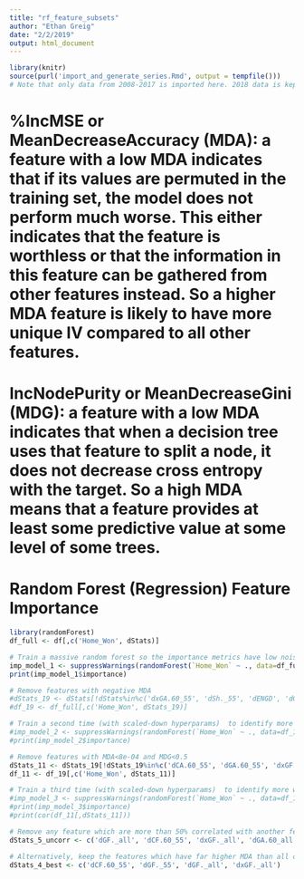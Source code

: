 ```yaml
---
title: "rf_feature_subsets"
author: "Ethan Greig"
date: "2/2/2019"
output: html_document
---
```


```r
library(knitr)
source(purl('import_and_generate_series.Rmd', output = tempfile()))
# Note that only data from 2008-2017 is imported here. 2018 data is kept as a holdout set
```

# %IncMSE or MeanDecreaseAccuracy (MDA): a feature with a low MDA indicates that if its values are permuted in the training set, the model does not perform much worse. This either indicates that the feature is worthless or that the information in this feature can be gathered from other features instead. So a higher MDA feature is likely to have more unique IV compared to all other features.

# IncNodePurity or MeanDecreaseGini (MDG): a feature with a low MDA indicates that when a decision tree uses that feature to split a node, it does not decrease cross entropy with the target. So a high MDA means that a feature provides at least some predictive value at some level of some trees.

# Random Forest (Regression) Feature Importance
```r
library(randomForest)
df_full <- df[,c('Home_Won', dStats)]

# Train a massive random forest so the importance metrics have low noise
imp_model_1 <- suppressWarnings(randomForest(`Home_Won` ~ ., data=df_full, ntree=200000, mtry=1, nodesize=61, importance=TRUE))
print(imp_model_1$importance)

# Remove features with negative MDA
#dStats_19 <- dStats[!dStats%in%c('dxGA.60_55', 'dSh._55', 'dENGD', 'dGF.60_all', 'dxGA.60_all', 'dPP.')]
#df_19 <- df_full[,c('Home_Won', dStats_19)]
```

```r
# Train a second time (with scaled-down hyperparams)  to identify more weak features
#imp_model_2 <- suppressWarnings(randomForest(`Home_Won` ~ ., data=df_19, ntree=200000, mtry=5, nodesize=60, importance=TRUE))
#print(imp_model_2$importance)

# Remove features with MDA<8e-04 and MDG<0.5
dStats_11 <- dStats_19[!dStats_19%in%c('dCA.60_55', 'dGA.60_55', 'dxGF.60_55', 'dSv._all', 'dSv._55', 'dTime_Led', 'dW', 'dROW')]
df_11 <- df_19[,c('Home_Won', dStats_11)]
```

```r
# Train a third time (with scaled-down hyperparams)  to identify more weak features
#imp_model_3 <- suppressWarnings(randomForest(`Home_Won` ~ ., data=df_11, ntree=200000, mtry=4, nodesize=50, importance=TRUE))
#print(imp_model_3$importance)
#print(cor(df_11[,dStats_11]))

# Remove any feature which are more than 50% correlated with another feature that has a higher MDA
dStats_5_uncorr <- c('dGF._all', 'dCF.60_55', 'dxGF._all', 'dGA.60_all', 'dPK.')

# Alternatively, keep the features which have far higher MDA than all others
dStats_4_best <- c('dCF.60_55', 'dGF._55', 'dGF._all', 'dxGF._all')
```



